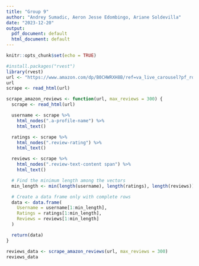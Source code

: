 ---
title: "Group 9"
author: "Andrey Sumadic, Aeron Jesse Edombingo, Ariane Soldevilla"
date: "2023-12-20"
output:
  pdf_document: default
  html_document: default
---

```{r setup, include=FALSE}
knitr::opts_chunk$set(echo = TRUE)
```

```{r reviews}
#install.packages("rvest")
library(rvest)
url <- "https://www.amazon.com/dp/B0CHWRXH8B/ref=va_live_carousel?pf_rd_r=V3MNET3SVF8MNH31WGD1&pf_rd_p=70a812bb-9e27-462b-9447-8e4f4192dafb&pf_rd_m=ATVPDKIKX0DER&pf_rd_t=HighVelocityEvent&pf_rd_i=deals_1_desktop&pf_rd_s=slot-13&asc_contentid=amzn1.amazonlive.broadcast.91145b89-d264-42ba-9726-ea6c8a7ab746&pd_rd_i=B0CHWRXH8B&th=1&psc=1"
url
scrape <- read_html(url)
```
```{r}
scrape_amazon_reviews <- function(url, max_reviews = 300) {
  scrape <- read_html(url)

  username <- scrape %>%
    html_nodes(".a-profile-name") %>%
    html_text()

  ratings <- scrape %>%
    html_nodes(".review-rating") %>%
    html_text()

  reviews <- scrape %>%
    html_nodes(".review-text-content span") %>%
    html_text()

  # Find the minimum length among the vectors
  min_length <- min(length(username), length(ratings), length(reviews))

  # Create a data frame only with complete rows
  data <- data.frame(
    Username = username[1:min_length],
    Ratings = ratings[1:min_length],
    Reviews = reviews[1:min_length]
  )

  return(data)
}

reviews_data <- scrape_amazon_reviews(url, max_reviews = 300)
reviews_data




```